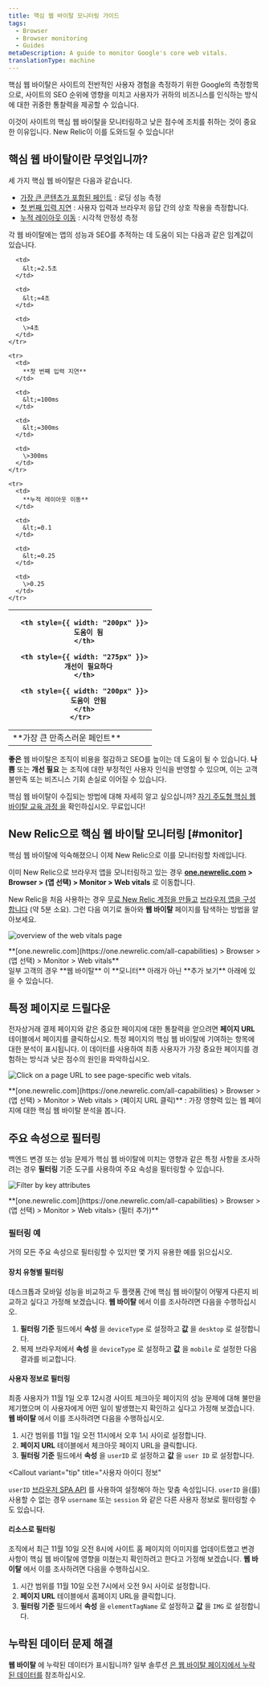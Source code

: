 ```yaml
---
title: 핵심 웹 바이탈 모니터링 가이드
tags:
  - Browser
  - Browser monitoring
  - Guides
metaDescription: A guide to monitor Google's core web vitals.
translationType: machine
---
```





핵심 웹 바이탈은 사이트의 전반적인 사용자 경험을 측정하기 위한 Google의 측정항목으로, 사이트의 SEO 순위에 영향을 미치고 사용자가 귀하의 비즈니스를 인식하는 방식에 대한 귀중한 통찰력을 제공할 수 있습니다.

이것이 사이트의 핵심 웹 바이탈을 모니터링하고 낮은 점수에 조치를 취하는 것이 중요한 이유입니다. New Relic이 이를 도와드릴 수 있습니다!

## 핵심 웹 바이탈이란 무엇입니까?

세 가지 핵심 웹 바이탈은 다음과 같습니다.

* [가장 큰 콘텐츠가 포함된 페인트](https://web.dev/lcp/) : 로딩 성능 측정
* [첫 번째 입력 지연](https://web.dev/fid/) : 사용자 입력과 브라우저 응답 간의 상호 작용을 측정합니다.
* [누적 레이아웃 이동](https://web.dev/cls/) : 시각적 안정성 측정

각 웹 바이탈에는 앱의 성능과 SEO를 추적하는 데 도움이 되는 다음과 같은 임계값이 있습니다.

<table>
  <thead>
    <tr>
      <th style={{ width: "200px" }}/>

      <th style={{ width: "200px" }}>
        도움이 됨
      </th>

      <th style={{ width: "275px" }}>
        개선이 필요하다
      </th>

      <th style={{ width: "200px" }}>
        도움이 안됨
      </th>
    </tr>
  </thead>

  <tbody>
    <tr>
      <td>
        **가장 큰 만족스러운 페인트**
      </td>

      <td>
        &lt;=2.5초
      </td>

      <td>
        &lt;=4초
      </td>

      <td>
        \>4초
      </td>
    </tr>

    <tr>
      <td>
        **첫 번째 입력 지연**
      </td>

      <td>
        &lt;=100ms
      </td>

      <td>
        &lt;=300ms
      </td>

      <td>
        \>300ms
      </td>
    </tr>

    <tr>
      <td>
        **누적 레이아웃 이동**
      </td>

      <td>
        &lt;=0.1
      </td>

      <td>
        &lt;=0.25
      </td>

      <td>
        \>0.25
      </td>
    </tr>
  </tbody>
</table>

**좋은** 웹 바이탈은 조직이 비용을 절감하고 SEO를 높이는 데 도움이 될 수 있습니다. **나쁨** 또는 **개선 필요** 는 조직에 대한 부정적인 사용자 인식을 반영할 수 있으며, 이는 고객 불만족 또는 비즈니스 기회 손실로 이어질 수 있습니다.

핵심 웹 바이탈이 수집되는 방법에 대해 자세히 알고 싶으십니까? [자기 주도형 핵심 웹 바이탈 교육 과정 을](https://learn.newrelic.com/self-paced-core-web-vitals/) 확인하십시오. 무료입니다!

## New Relic으로 핵심 웹 바이탈 모니터링 [#monitor]

핵심 웹 바이탈에 익숙해졌으니 이제 New Relic으로 이를 모니터링할 차례입니다.

이미 New Relic으로 브라우저 앱을 모니터링하고 있는 경우 **[one.newrelic.com](https://one.newrelic.com/all-capabilities) > Browser > (앱 선택) > Monitor > Web vitals** 로 이동합니다.

New Relic을 처음 사용하는 경우 [무료 New Relic 계정을 만들고](https://newrelic.com/signup) [브라우저 앱을 구성합니다](/docs/browser/browser-monitoring/installation/install-browser-monitoring-agent) (약 5분 소요). 그런 다음 여기로 돌아와 **웹 바이탈** 페이지를 탐색하는 방법을 알아보세요.

<img
  title="Track core web vitals site-wide, favorite key webpages, and filter by time period."
  alt="overview of the web vitals page"
  src={browserWebVitalsGif}
/>

<figcaption>
  **[one.newrelic.com](https://one.newrelic.com/all-capabilities) > Browser > (앱 선택) > Monitor > Web vitals**
</figcaption>

<Callout variant="important">
  일부 고객의 경우 **웹 바이탈** 이 **모니터** 아래가 아닌 **추가 보기** 아래에 있을 수 있습니다.
</Callout>

## 특정 페이지로 드릴다운

전자상거래 결제 페이지와 같은 중요한 페이지에 대한 통찰력을 얻으려면 **페이지 URL** 테이블에서 페이지를 클릭하십시오. 특정 페이지의 핵심 웹 바이탈에 기여하는 항목에 대한 분석이 표시됩니다. 이 데이터를 사용하여 최종 사용자가 가장 중요한 페이지를 경험하는 방식과 낮은 점수의 원인을 파악하십시오.

<img
  title="Click on a page URL to see page-specific web vitals."
  alt="Click on a page URL to see page-specific web vitals."
  src={browserPageUrlView}
/>

<figcaption>
  **[one.newrelic.com](https://one.newrelic.com/all-capabilities) > Browser > (앱 선택) > Monitor > Web vitals > (페이지 URL 클릭)** : 가장 영향력 있는 웹 페이지에 대한 핵심 웹 바이탈 분석을 봅니다.
</figcaption>

## 주요 속성으로 필터링

백엔드 변경 또는 성능 문제가 핵심 웹 바이탈에 미치는 영향과 같은 특정 사항을 조사하려는 경우 **필터링** 기준 도구를 사용하여 주요 속성을 필터링할 수 있습니다.

<img
  title="Use the filter tool to filter core web vitals by key attributes"
  alt="Filter by key attributes"
  src={browserFilteredWebVitals}
/>

<figcaption>
  **[one.newrelic.com](https://one.newrelic.com/all-capabilities) > Browser > (앱 선택) > Monitor > Web vitals> (필터 추가)**
</figcaption>

### 필터링 예

거의 모든 주요 속성으로 필터링할 수 있지만 몇 가지 유용한 예를 읽으십시오.

#### 장치 유형별 필터링

데스크톱과 모바일 성능을 비교하고 두 플랫폼 간에 핵심 웹 바이탈이 어떻게 다른지 비교하고 싶다고 가정해 보겠습니다. **웹 바이탈** 에서 이를 조사하려면 다음을 수행하십시오.

1. **필터링 기준** 필드에서 **속성** 을 `deviceType` 로 설정하고 **값** 을 `desktop` 로 설정합니다.
2. 복제 브라우저에서 **속성** 을 `deviceType` 로 설정하고 **값** 을 `mobile` 로 설정한 다음 결과를 비교합니다.

#### 사용자 정보로 필터링

최종 사용자가 11월 1일 오후 12시경 사이트 체크아웃 페이지의 성능 문제에 대해 불만을 제기했으며 이 사용자에게 어떤 일이 발생했는지 확인하고 싶다고 가정해 보겠습니다. **웹 바이탈** 에서 이를 조사하려면 다음을 수행하십시오.

1. 시간 범위를 11월 1일 오전 11시에서 오후 1시 사이로 설정합니다.
2. **페이지 URL** 테이블에서 체크아웃 페이지 URL을 클릭합니다.
3. **필터링 기준** 필드에서 **속성** 을 `userID` 로 설정하고 **값** 을 `user ID` 로 설정합니다.

<Callout
  variant="tip"
  title="사용자 아이디 정보"
>
  `userID` [브라우저 SPA API](/docs/browser/new-relic-browser/browser-agent-spa-api/setcustomattribute-browser-agent-api/) 를 사용하여 설정해야 하는 맞춤 속성입니다. `userID` 을(를) 사용할 수 없는 경우 `username` 또는 `session` 와 같은 다른 사용자 정보로 필터링할 수도 있습니다.
</Callout>

#### 리소스로 필터링

조직에서 최근 11월 10일 오전 8시에 사이트 홈 페이지의 이미지를 업데이트했고 변경 사항이 핵심 웹 바이탈에 영향을 미쳤는지 확인하려고 한다고 가정해 보겠습니다. **웹 바이탈** 에서 이를 조사하려면 다음을 수행하십시오.

1. 시간 범위를 11월 10일 오전 7시에서 오전 9시 사이로 설정합니다.
2. **페이지 URL** 테이블에서 홈페이지 URL을 클릭합니다.
3. **필터링 기준** 필드에서 **속성** 을 `elementTagName` 로 설정하고 **값** 을 `IMG` 로 설정합니다.

## 누락된 데이터 문제 해결

**웹 바이탈** 에 누락된 데이터가 표시됩니까? 일부 솔루션 [은 웹 바이탈 페이지에서 누락된 데이터를](/docs/browser/new-relic-browser/troubleshooting/missing-data-on-web-vitals-page) 참조하십시오.